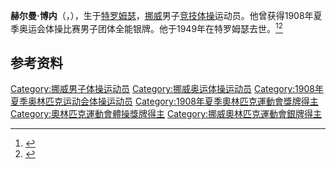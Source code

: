 {{NoteTA|G1=Sports}}
'''赫尔曼·博内'''（{{lang-no|Hermann Bohne}}，{{bd|1890年|9月22日|1949年|1月5日}}），生于[[特罗姆瑟|特罗姆瑟]]，[[挪威|挪威]]男子[[竞技体操|竞技体操]]运动员。他曾获得1908年夏季奥运会体操比赛男子团体全能银牌。他于1949年在特罗姆瑟去世。<ref>{{Cite web|title=Hermann BOHNE|url=https://www.olympic.org/hermann-bohne|accessdate=2021-03-21|work=International Olympic Committee|archive-date=2017-11-18|archive-url=https://web.archive.org/web/20171118223615/https://www.olympic.org/Hermann-Bohne|dead-url=no}}</ref><ref>{{cite web |url=https://www.olympedia.org/athletes/30773 |title=Hermann Bohne |work=Olympedia |access-date=2021-03-02 |archive-date=2021-05-04 |archive-url=https://web.archive.org/web/20210504003017/https://www.olympedia.org/athletes/30773 |dead-url=no }}</ref>

== 参考资料 ==
{{reflist}}

{{Authority control}}
{{DEFAULTSORT:Bohne, Hermann}}
[[Category:挪威男子体操运动员|Category:挪威男子体操运动员]]
[[Category:挪威奥运体操运动员|Category:挪威奥运体操运动员]]
[[Category:1908年夏季奥林匹克运动会体操运动员|Category:1908年夏季奥林匹克运动会体操运动员]]
[[Category:1908年夏季奧林匹克運動會獎牌得主|Category:1908年夏季奧林匹克運動會獎牌得主]]
[[Category:奧林匹克運動會體操獎牌得主|Category:奧林匹克運動會體操獎牌得主]]
[[Category:挪威奧林匹克運動會銀牌得主|Category:挪威奧林匹克運動會銀牌得主]]